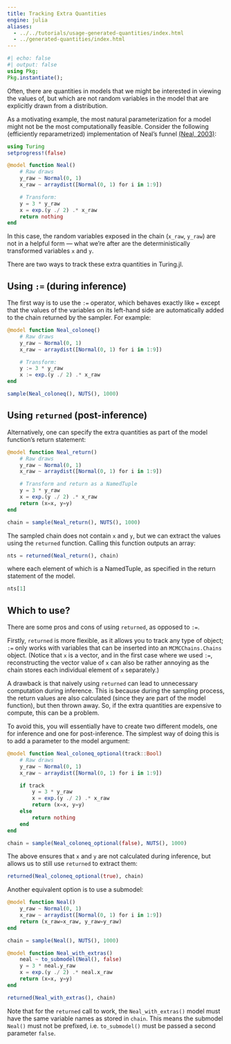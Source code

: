 ```yaml
---
title: Tracking Extra Quantities
engine: julia
aliases:
  - ../../tutorials/usage-generated-quantities/index.html
  - ../generated-quantities/index.html
---
```


```julia
#| echo: false
#| output: false
using Pkg;
Pkg.instantiate();
```

Often, there are quantities in models that we might be interested in viewing the values of, but which are not random variables in the model that are explicitly drawn from a distribution.

As a motivating example, the most natural parameterization for a model might not be the most computationally feasible.
Consider the following (efficiently reparametrized) implementation of Neal's funnel [(Neal, 2003)](https://arxiv.org/abs/physics/0009028):

```julia
using Turing
setprogress!(false)

@model function Neal()
    # Raw draws
    y_raw ~ Normal(0, 1)
    x_raw ~ arraydist([Normal(0, 1) for i in 1:9])

    # Transform:
    y = 3 * y_raw
    x = exp.(y ./ 2) .* x_raw
    return nothing
end
```

In this case, the random variables exposed in the chain (`x_raw`, `y_raw`) are not in a helpful form — what we're after are the deterministically transformed variables `x` and `y`.

There are two ways to track these extra quantities in Turing.jl.

## Using `:=` (during inference)

The first way is to use the `:=` operator, which behaves exactly like `=` except that the values of the variables on its left-hand side are automatically added to the chain returned by the sampler.
For example:

```julia
@model function Neal_coloneq()
    # Raw draws
    y_raw ~ Normal(0, 1)
    x_raw ~ arraydist([Normal(0, 1) for i in 1:9])

    # Transform:
    y := 3 * y_raw
    x := exp.(y ./ 2) .* x_raw
end

sample(Neal_coloneq(), NUTS(), 1000)
```

## Using `returned` (post-inference)

Alternatively, one can specify the extra quantities as part of the model function's return statement:

```julia
@model function Neal_return()
    # Raw draws
    y_raw ~ Normal(0, 1)
    x_raw ~ arraydist([Normal(0, 1) for i in 1:9])

    # Transform and return as a NamedTuple
    y = 3 * y_raw
    x = exp.(y ./ 2) .* x_raw
    return (x=x, y=y)
end

chain = sample(Neal_return(), NUTS(), 1000)
```

The sampled chain does not contain `x` and `y`, but we can extract the values using the `returned` function.
Calling this function outputs an array:

```julia
nts = returned(Neal_return(), chain)
```

where each element of which is a NamedTuple, as specified in the return statement of the model.

```julia
nts[1]
```

## Which to use?

There are some pros and cons of using `returned`, as opposed to `:=`.

Firstly, `returned` is more flexible, as it allows you to track any type of object; `:=` only works with variables that can be inserted into an `MCMCChains.Chains` object.
(Notice that `x` is a vector, and in the first case where we used `:=`, reconstructing the vector value of `x` can also be rather annoying as the chain stores each individual element of `x` separately.)

A drawback is that naively using `returned` can lead to unnecessary computation during inference.
This is because during the sampling process, the return values are also calculated (since they are part of the model function), but then thrown away.
So, if the extra quantities are expensive to compute, this can be a problem.

To avoid this, you will essentially have to create two different models, one for inference and one for post-inference.
The simplest way of doing this is to add a parameter to the model argument:

```julia
@model function Neal_coloneq_optional(track::Bool)
    # Raw draws
    y_raw ~ Normal(0, 1)
    x_raw ~ arraydist([Normal(0, 1) for i in 1:9])

    if track
        y = 3 * y_raw
        x = exp.(y ./ 2) .* x_raw
        return (x=x, y=y)
    else
        return nothing
    end
end

chain = sample(Neal_coloneq_optional(false), NUTS(), 1000)
```

The above ensures that `x` and `y` are not calculated during inference, but allows us to still use `returned` to extract them:

```julia
returned(Neal_coloneq_optional(true), chain)
```

Another equivalent option is to use a submodel:

```julia
@model function Neal()
    y_raw ~ Normal(0, 1)
    x_raw ~ arraydist([Normal(0, 1) for i in 1:9])
    return (x_raw=x_raw, y_raw=y_raw)
end

chain = sample(Neal(), NUTS(), 1000)

@model function Neal_with_extras()
    neal ~ to_submodel(Neal(), false)
    y = 3 * neal.y_raw
    x = exp.(y ./ 2) .* neal.x_raw
    return (x=x, y=y)
end

returned(Neal_with_extras(), chain)
```

Note that for the `returned` call to work, the `Neal_with_extras()` model must have the same variable names as stored in `chain`.
This means the submodel `Neal()` must not be prefixed, i.e. `to_submodel()` must be passed a second parameter `false`.

